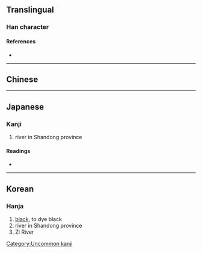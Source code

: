 {{character info/new}}
==Translingual==

===Han character===
{{Han char|rn=85|rad=水|as=09|sn=12|four=|canj=EVMW|ids=⿰氵⿱𡿧田}}

====References====
* {{Han ref|kx=0639.111|dkj=17918|hdz=31673.020|uh=6E7D|ud=28285}}

----

==Chinese==
{{zh-see|淄|a}}

----

==Japanese==

===Kanji===
{{ja-kanji|grade=|rs=水09}}

# river in Shandong province

====Readings====
* {{ja-readings|on=[[し]] (shi)|kun=|nanori=}}

----

==Korean==

===Hanja===
{{ko-hanja|hangeul=[[치]]|eumhun=|rv=chi|mr=ch'i|y=chi}}

# [[black]], to dye black
# river in Shandong province
# Zi River

[[Category:Uncommon kanji]]